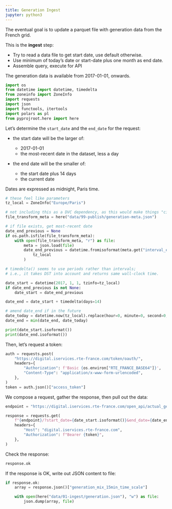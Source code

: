```yaml
---
title: Generation Ingest
jupyter: python3
---
```


The eventual goal is to update a parquet file with generation data from the French grid.

This is the **ingest** step:

- Try to read a data file to get start date, use default otherwise.
- Use minimum of today's date or start-date plus one month as end date.
- Assemble query, execute for API

The generation data is available from 2017-01-01, onwards.

```python
import os
from datetime import datetime, timedelta
from zoneinfo import ZoneInfo
import requests
import json
import functools, itertools
import polars as pl
from pyprojroot.here import here

```

Let's determine the `start_date` and the `end_date` for the request:

- the start date will be the larger of:

  - 2017-01-01
  - the most-recent date in the dataset, less a day

- the end date will be the smaller of:
  - the start date plus 14 days
  - the current date

Dates are expressed as midnight, Paris time.

```python
# these feel like parameters
tz_local = ZoneInfo("Europe/Paris")

# not including this as a DVC dependency, as this would make things "circular"
file_transform_meta = here("data/99-publish/generation-meta.json")

# if file exists, get most-recent date
date_end_previous = None
if os.path.isfile(file_transform_meta):
    with open(file_transform_meta, "r") as file:
        meta = json.load(file)
        date_end_previous = datetime.fromisoformat(meta.get("interval_end")).astimezone(
            tz_local
        )
```

```python
# timedelta() seems to use periods rather than intervals;
# i.e., it takes DST into account and returns same wall-clock time.

date_start = datetime(2017, 1, 1, tzinfo=tz_local)
if date_end_previous is not None:
    date_start = date_end_previous

date_end = date_start + timedelta(days=14)

# amend date_end if in the future
date_today = datetime.now(tz_local).replace(hour=0, minute=0, second=0, microsecond=0)
date_end = min(date_end, date_today)
```

```python
print(date_start.isoformat())
print(date_end.isoformat())
```


Then, let's request a token:

```python
auth = requests.post(
    "https://digital.iservices.rte-france.com/token/oauth/",
    headers={
        "Authorization": f'Basic {os.environ["RTE_FRANCE_BASE64"]}',
        "Content-Type": "application/x-www-form-urlencoded",
    },
)
token = auth.json()["access_token"]
```



We compose a request, gather the response, then pull out the data:

```python
endpoint = "https://digital.iservices.rte-france.com/open_api/actual_generation/v1/generation_mix_15min_time_scale"

response = requests.get(
    f"{endpoint}/?start_date={date_start.isoformat()}&end_date={date_end.isoformat()}",
    headers={
        "Host": "digital.iservices.rte-france.com",
        "Authorization": f"Bearer {token}",
    },
)
```



Check the response:

```python
response.ok
```

If the response is OK, write out JSON content to file:

```python
if response.ok:
    array = response.json()["generation_mix_15min_time_scale"]

    with open(here("data/01-ingest/generation.json"), "w") as file:
        json.dump(array, file)
```

